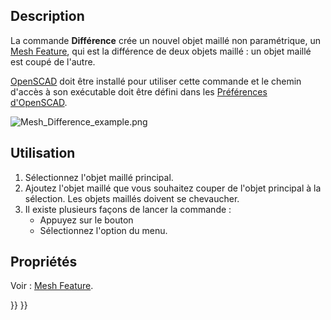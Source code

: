 <languages/>

{{Docnav/fr
|[[Mesh_Intersection/fr|Intersection]]
|[[Mesh_PolyCut/fr|Couper]]
|[[Mesh_Workbench/fr|Atelier Mesh]]
|IconL=Mesh_Intersection.svg
|IconR=Mesh_PolyCut.svg
|IconC=Workbench_Mesh.svg
}}

{{GuiCommand/fr
|Name=Mesh Difference
|Name/fr=Mesh Différence
|MenuLocation=Maillages → Opération booléenne → Différence
|Workbenches=[[Mesh_Workbench/fr|Mesh]]
|SeeAlso=[[Mesh_Union/fr|Mesh Union]], [[Mesh_Intersection/fr|Mesh Intersection]]
}}

==Description==

La commande '''Différence''' crée un nouvel objet maillé non paramétrique, un [[Mesh_Feature/fr|Mesh Feature]], qui est la différence de deux objets maillé : un objet maillé est coupé de l'autre.

[http://www.openscad.org/ OpenSCAD] doit être installé pour utiliser cette commande et le chemin d'accès à son exécutable doit être défini dans les [[OpenSCAD_Preferences/fr|Préférences d'OpenSCAD]].

[[Image:Mesh_Difference_example.png]]
{{Caption|A gauche deux objets maillés, à droite l'objet maillé qui est la différence de ces objets si le cube est sélectionné comme objet principal}}

<span id="Usage"></span>
==Utilisation==

# Sélectionnez l'objet maillé principal.
# Ajoutez l'objet maillé que vous souhaitez couper de l'objet principal à la sélection. Les objets maillés doivent se chevaucher.
# Il existe plusieurs façons de lancer la commande :
#* Appuyez sur le bouton {{Button|[[Image:Mesh_Difference.svg|16px]] [[Mesh_Difference/fr|Différence]]}}
#* Sélectionnez l'option {{MenuCommand|Maillages → Opération booléenne → [[Image:Mesh_Difference.svg|16px]] Différence}} du menu.

<span id="Properties"></span>
==Propriétés==

Voir : [[Mesh_Feature/fr|Mesh Feature]].


{{Docnav/fr
|[[Mesh_Intersection/fr|Intersection]]
|[[Mesh_PolyCut/fr|Couper]]
|[[Mesh_Workbench/fr|Atelier Mesh]]
|IconL=Mesh_Intersection.svg
|IconR=Mesh_PolyCut.svg
|IconC=Workbench_Mesh.svg
}}

{{Mesh Tools navi{{#translation:}}}}
{{Userdocnavi{{#translation:}}}}
{{clear}}